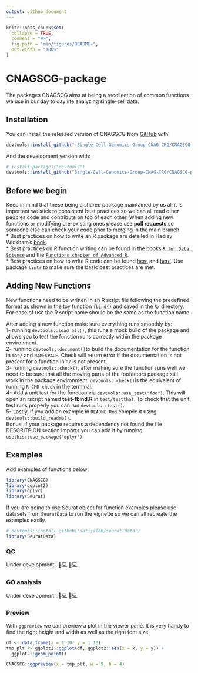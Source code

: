 ```yaml
---
output: github_document
---
```


<!-- README.md is generated from README.Rmd. Please edit that file -->

```r
knitr::opts_chunk$set(
  collapse = TRUE,
  comment = "#>",
  fig.path = "man/figures/README-",
  out.width = "100%"
)
```

# CNAGSCG-package

<!-- badges: start -->
<!-- badges: end -->

The packages CNAGSCG aims at being a recollection of common functions we use in our day to day life analyzing single-cell data.

## Installation

You can install the released version of CNAGSCG from [GitHub](https://github.com/Single-Cell-Genomics-Group-CNAG-CRG/CNAGSCG-package/blob/main/README.md) with:

``` r
devtools::install_github(" Single-Cell-Genomics-Group-CNAG-CRG/CNAGSCG-package", ref = "main")
```

And the development version with:

``` r
# install.packages("devtools")
devtools::install_github("Single-Cell-Genomics-Group-CNAG-CRG/CNAGSCG-package", ref = "devel")
```

## Before we begin
Keep in mind that these being a shared package maintained by us all it is important we stick to consistent best practices so we can all read other peoples code and contribute on top of each other. When adding new functions or modifying pre-existing ones please use **pull requests** so someone else can check your code prior to merging in the main branch.\
* Best practices on how to write an R package are detailed in Hadley Wickham's [book](https://r-pkgs.org/).\
* Best practices on R function writing can be found  in the books [`R for Data Science`](https://r4ds.had.co.nz/functions.html) and the [`Functions chapter of Advanced R`](https://adv-r.hadley.nz/functions.html).\
* Best practices on how to write R code can be found [here](https://www.datanovia.com/en/blog/r-coding-style-best-practices/) and [here](https://style.tidyverse.org/index.html#). Use package `lintr` to make sure the basic best practices are met. \

## Adding New Functions
New functions need to be written in an R script file following the predefined format as shown in the toy function [`fbind()`](https://github.com/Single-Cell-Genomics-Group-CNAG-CRG/CNAGSCG-package/blob/main/R/fbind.R) and saved in the `R/` directory. For ease of use the R script name should be the same as the function name.

After adding a new function make sure everything runs smoothly by:\
1- running `devtools::load_all()`, this runs a mock build of the package and allows you to test the function runs correctly within the package environment. \
2- running `devtools::document()`to build the documentation for the function in `man/` and `NAMESPACE`. Check will return error if the documentation is not present for a function in `R/` is not present. \
3- running `devtools::check()`, after making sure the function runs well we need to be sure that all the moving parts of the foofactors package still work in the package environment. `devtools::check()`is the equivalent of running `R CMD check` in the terminal. \
4- Add a unit test for the function via `devtools::use_test("foo")`. This will open an rscript named **test-fbind.R** in `test/testthat`. To check that the unit test runs properly you can run `devtools::test()`. \
5- Lastly, if you add an example in `README.Rmd` compile it using `devtools::build_readme()`. \
Bonus, if your package requires a dependency not found the file DESCRITPION section imports you can add it by running `usethis::use_package("dplyr")`.

## Examples

Add examples of functions below:
```r
library(CNAGSCG)
library(ggplot2)
library(dplyr)
library(Seurat)
```

If you are going to use Seurat object for function examples please use datasets from `SeuratData` to run the vignette so we can all recreate the examples easily.
```r
# devtools::install_github('satijalab/seurat-data')
library(SeuratData)
```

### QC
Under development...👩💻 🧑💻

### GO analysis
Under development...👩💻 🧑💻

### Preview
With `ggpreview` we can preview a plot in the viewer pane. It is very handy to find the right height and width as well as the right font size.
```r
df <- data.frame(x = 1:10, y = 1:10)
tmp_plt <- ggplot2::ggplot(df, ggplot2::aes(x = x, y = y)) + 
  ggplot2::geom_point()

CNAGSCG::ggpreview(x = tmp_plt, w = 9, h = 4)
```


